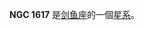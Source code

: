 {{NGCInfoBox|NGCID=NGC 1617|發現者=詹姆士·丹露帕|發現日期=1826年11月5日|其他編號=ESO 157-41,AM 0430-544,IRAS04305-5442|曆元=J2000.0|赤經=4時31分39.5秒
|赤緯=-54°36'7"|星座=剑鱼座|星體=星系|星等=10.5|表面亮度=12.7|藍等=11.4}}

'''NGC 1617''' 是[[剑鱼座|剑鱼座]]的一個[[星系|星系]]。

{{NGCReference|1617}}
{{Catalogs|NGC=1617}}
